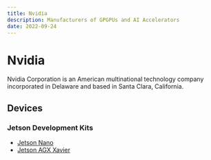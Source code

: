 ```yaml
---
title: Nvidia
description: Manufacturers of GPGPUs and AI Accelerators
date: 2022-09-24
---
```


# Nvidia

Nvidia Corporation is an American multinational technology company incorporated in Delaware and based in Santa Clara, California.

## Devices

### Jetson Development Kits

* [Jetson Nano](/notes/device-info/Nvidia/JetsonNano)
* [Jetson AGX Xavier](/notes/device-info/Nvidia/JetsonAGXXavier)
